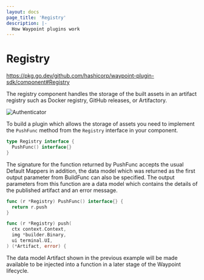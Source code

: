 ```yaml
---
layout: docs
page_title: 'Registry'
description: |-
  How Waypoint plugins work
---
```


# Registry

https://pkg.go.dev/github.com/hashicorp/waypoint-plugin-sdk/component#Registry

The registry component handles the storage of the built assets in an artifact registry such as Docker registry,
GitHub releases, or Artifactory.

![Authenticator](/img/extending-waypoint/build.png)

To build a plugin which allows the storage of assets you need to implement the `PushFunc` method from the
`Registry` interface in your component.

```go
type Registry interface {
  PushFunc() interface{}
}
```

The signature for the function returned by PushFunc accepts the usual Default Mappers in addition, the data
model which was returned as the first output parameter from BuildFunc can also be specified. The output parameters
from this function are a data model which contains the details of the published artifact and an error message.

```go
func (r *Registry) PushFunc() interface{} {
  return r.push
}

func (r *Registry) push(
  ctx context.Context,
  img *builder.Binary,
  ui terminal.UI,
) (*Artifact, error) {
```

The data model Artifact shown in the previous example will be made available to be injected into a function in a
later stage of the Waypoint lifecycle.
